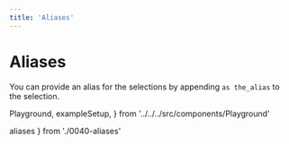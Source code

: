```yaml
---
title: 'Aliases'
---
```


# Aliases

You can provide an alias for the selections by appending `as the_alias` to the selection.

  Playground,
  exampleSetup,
} from '../../../src/components/Playground'

  aliases
} from './0040-aliases'

<Playground code={aliases} setupCode={exampleSetup} />
